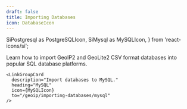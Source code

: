 ```yaml
---
draft: false
title: Importing Databases
icon: DatabaseIcon
---
```


  SiPostgresql as PostgreSQLIcon,
  SiMysql as MySQLIcon,
} from 'react-icons/si';

Learn how to import GeoIP2 and GeoLite2 CSV format databases into popular SQL
database platforms.

<LinkGroupContainer>
  <LinkGroup heading="Guides">
    <LinkGroupCard
      description="Import databases to PostgreSQL."
      heading="PostgreSQL"
      icon={PostgreSQLIcon}
      to="/geoip/importing-databases/postgresql"
    />

    <LinkGroupCard
      description="Import databases to MySQL."
      heading="MySQL"
      icon={MySQLIcon}
      to="/geoip/importing-databases/mysql"
    />
  </LinkGroup>
</LinkGroupContainer>